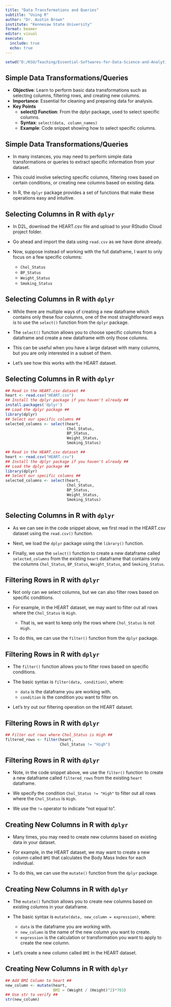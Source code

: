 ```yaml
---
title: "Data Transformations and Queries"
subtitle: "Using R"
author: "Dr. Austin Brown"
institute: "Kennesaw State University"
format: beamer
editor: visual
execute: 
  include: true
  echo: true
---
```


```r
setwd("D:/KSU/Teaching/Essential-Softwares-for-Data-Science-and-Analytics/Module 3 - Data Transformations and Queries")
```

## Simple Data Transformations/Queries

-   **Objective**: Learn to perform basic data transformations such as selecting columns, filtering rows, and creating new columns.
-   **Importance**: Essential for cleaning and preparing data for analysis.
-   **Key Points**
    -   **select() Function**: From the dplyr package, used to select specific columns.
    -   **Syntax**: `select(data, column_names)`
    -   **Example**: Code snippet showing how to select specific columns.

## Simple Data Transformations/Queries

-   In many instances, you may need to perform simple data transformations or queries to extract specific information from your dataset.

-   This could involve selecting specific columns, filtering rows based on certain conditions, or creating new columns based on existing data.

-   In R, the `dplyr` package provides a set of functions that make these operations easy and intuitive.

## Selecting Columns in R with `dplyr`

-   In D2L, download the HEART.csv file and upload to your RStudio Cloud project folder.

-   Go ahead and import the data using `read.csv` as we have done already.

-   Now, suppose instead of working with the full dataframe, I want to only focus on a few specific columns:

    -   `Chol_Status`
    -   `BP_Status`
    -   `Weight_Status`
    -   `Smoking_Status`

## Selecting Columns in R with `dplyr`

-   While there are multiple ways of creating a new dataframe which contains only these four columns, one of the most straightforward ways is to use the `select()` function from the `dplyr` package.

-   The `select()` function allows you to choose specific columns from a dataframe and create a new dataframe with only those columns.

-   This can be useful when you have a large dataset with many columns, but you are only interested in a subset of them.

-   Let's see how this works with the HEART dataset.

## Selecting Columns in R with `dplyr`

```r
## Read in the HEART.csv dataset ##
heart <- read.csv("HEART.csv")
## Install the dplyr package if you haven't already ##
install.packages('dplyr')
## Load the dplyr package ##
library(dplyr)
## Select our specific columns ##
selected_columns <- select(heart, 
                           Chol_Status, 
                           BP_Status, 
                           Weight_Status, 
                           Smoking_Status)
```

```r
## Read in the HEART.csv dataset ##
heart <- read.csv("HEART.csv")
## Install the dplyr package if you haven't already ##
## Load the dplyr package ##
library(dplyr)
## Select our specific columns ##
selected_columns <- select(heart, 
                           Chol_Status, 
                           BP_Status, 
                           Weight_Status, 
                           Smoking_Status)
```

## Selecting Columns in R with `dplyr`

-   As we can see in the code snippet above, we first read in the HEART.csv dataset using the `read.csv()` function.

-   Next, we load the `dplyr` package using the `library()` function.

-   Finally, we use the `select()` function to create a new dataframe called `selected_columns` from the existing `heart` dataframe that contains only the columns `Chol_Status`, `BP_Status`, `Weight_Status`, and `Smoking_Status`.

## Filtering Rows in R with `dplyr`

-   Not only can we select columns, but we can also filter rows based on specific conditions.

-   For example, in the HEART dataset, we may want to filter out all rows where the `Chol_Status` is `High`.

    -   That is, we want to keep only the rows where `Chol_Status` is not `High`.

-   To do this, we can use the `filter()` function from the `dplyr` package.

## Filtering Rows in R with `dplyr`

-   The `filter()` function allows you to filter rows based on specific conditions.

-   The basic syntax is `filter(data, condition)`, where:

    -   `data` is the dataframe you are working with.
    -   `condition` is the condition you want to filter on.

-   Let's try out our filtering operation on the HEART dataset.

## Filtering Rows in R with `dplyr`

```r
## Filter out rows where Chol_Status is High ##
filtered_rows <- filter(heart, 
                        Chol_Status != "High")
```

## Filtering Rows in R with `dplyr`

-   Note, in the code snippet above, we use the `filter()` function to create a new dataframe called `filtered_rows` from the existing `heart` dataframe.

-   We specify the condition `Chol_Status != "High"` to filter out all rows where the `Chol_Status` is `High`.

-   We use the `!=` operator to indicate "not equal to".

## Creating New Columns in R with `dplyr`

-   Many times, you may need to create new columns based on existing data in your dataset.

-   For example, in the HEART dataset, we may want to create a new column called `BMI` that calculates the Body Mass Index for each individual.

-   To do this, we can use the `mutate()` function from the `dplyr` package.

## Creating New Columns in R with `dplyr`

-   The `mutate()` function allows you to create new columns based on existing columns in your dataframe.

-   The basic syntax is `mutate(data, new_column = expression)`, where:

    -   `data` is the dataframe you are working with.
    -   `new_column` is the name of the new column you want to create.
    -   `expression` is the calculation or transformation you want to apply to create the new column.

-   Let's create a new column called `BMI` in the HEART dataset.

## Creating New Columns in R with `dplyr`

\scriptsize

```r
## Add BMI Column to heart ##
new_column <- mutate(heart, 
                     BMI = (Weight / (Height)^2)*703)
## Use str to verify ##
str(new_column)
```

\normalsize
